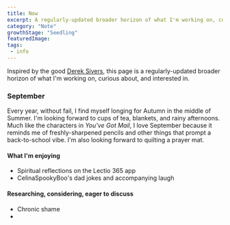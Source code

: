 ```yaml
---
title: Now
excerpt: A regularly-updated broader horizon of what I'm working on, curious about, and interested in.
category: "Note"
growthStage: "Seedling"
featuredImage: 
tags:
 - info
---
```

Inspired by the good [Derek Sivers](https://sive.rs), this page is a regularly-updated broader horizon of what I'm working on, curious about, and interested in.

### September
Every year, without fail, I find myself longing for Autumn in the middle of Summer. I'm looking forward to cups of tea, blankets, and rainy afternoons. Much like the characters in _You've Got Mail_, I love September because it reminds me of freshly-sharpened pencils and other things that prompt a back-to-school vibe. I'm also looking forward to quilting a prayer mat.

#### What I'm enjoying
- Spiritual reflections on the Lectio 365 app
- CelinaSpookyBoo's dad jokes and accompanying laugh

#### Researching, considering, eager to discuss
- Chronic shame
- 